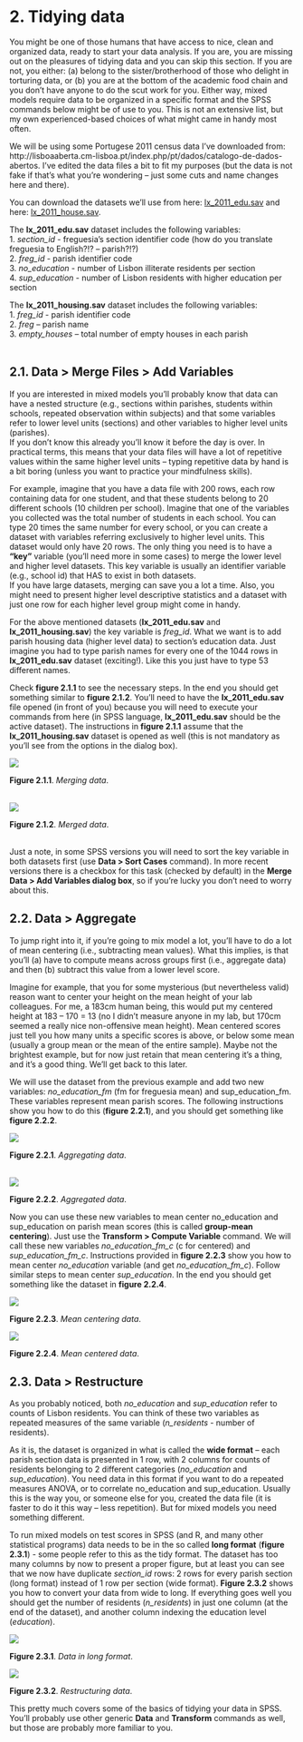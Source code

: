 # 2. Tidying data   
You might be one of those humans that have access to nice, clean and organized data, ready to start your data analysis. If you are, you are missing out on the pleasures of tidying data and you can skip this section. If you are not, you either: (a) belong to the sister/brotherhood of those who delight in torturing data, or (b) you are at the bottom of the academic food chain and you don’t have anyone to do the scut work for you. Either way, mixed models require data to be organized in a specific format and the SPSS commands below might be of use to you. This is not an extensive list, but my own experienced-based choices of what might came in handy most often.  

We will be using some Portugese 2011 census data I’ve downloaded from: http://lisboaaberta.cm-lisboa.pt/index.php/pt/dados/catalogo-de-dados-abertos. I’ve edited the data files a bit to fit my purposes (but the data is not fake if that’s what you’re wondering – just some cuts and name changes here and there).  

You can download the datasets we’ll use from here: [lx_2011_edu.sav](data/ch2/lx_2011_edu.sav) and here: [lx_2011_house.sav](data/ch2/lx_2011_house.sav).  

The **lx_2011_edu.sav** dataset includes the following variables:  
1. *section_id* - freguesia’s section identifier code (how do you translate freguesia to English?!? – parish?!?)  
2. *freg_id* - parish identifier code  
3. *no_education* - number of Lisbon illiterate residents per section  
4. *sup_education* - number of Lisbon residents with higher education per section


The **lx_2011_housing.sav** dataset includes the following variables:  
1. *freg_id* - parish identifier code  
2. *freg* – parish name  
3. *empty_houses* – total number of empty houses in each parish  
&nbsp;
&nbsp;  
  
## 2.1. Data > Merge Files > Add Variables
If you are interested in mixed models you’ll probably know that data can have a nested structure (e.g., sections within parishes, students within schools, repeated observation within subjects) and that some variables refer to lower level units (sections) and other variables to higher level units (parishes).  
If you don’t know this already you’ll know it before the day is over. In practical terms, this means that your data files will have a lot of repetitive values within the same higher level units – typing repetitive data by hand is a bit boring (unless you want to practice your mindfulness skills). 

For example, imagine that you have a data file with 200 rows, each row containing data for one student, and that these students belong to 20 different schools (10 children per school). Imagine that one of the variables you collected was the total number of students in each school. You can type 20 times the same number for every school, or you can create a dataset with variables referring exclusively to higher level units. This dataset would only have 20 rows. The only thing you need is to have a **“key”** variable (you’ll need more in some cases) to merge the lower level and higher level datasets. This key variable is usually an identifier variable (e.g., school id) that HAS to exist in both datasets.  
If you have large datasets, merging can save you a lot a time. Also, you might need to present higher level descriptive statistics and a dataset with just one row for each higher level group might come in handy.  


For the above mentioned datasets (**lx_2011_edu.sav** and **lx_2011_housing.sav**) the key variable is *freg_id*. What we want is to add parish housing data (higher level data) to section’s education data. Just imagine you had to type parish names for every one of the 1044 rows in **lx_2011_edu.sav** dataset (exciting!). Like this you just have to type 53 different names.  

Check **figure 2.1.1** to see the necessary steps. In the end you should get something similar to **figure 2.1.2**. You’ll need to have the **lx_2011_edu.sav** file opened (in front of you) because you will need to execute your commands from here (in SPSS language, **lx_2011_edu.sav** should be the active dataset). The instructions in **figure 2.1.1** assume that the **lx_2011_housing.sav** dataset is opened as well (this is not mandatory as you’ll see from the options in the dialog box).

![](images/ch2/fig2_1_1_merge.gif)

**Figure 2.1.1**. *Merging data*.  
&nbsp;
&nbsp;

![](images/ch2/fig2_1_2_merged.png)

**Figure 2.1.2**. *Merged data*.  
&nbsp;

Just a note, in some SPSS versions you will need to sort the key variable in both datasets first (use **Data > Sort Cases** command). In more recent versions there is a checkbox for this task (checked by default) in the **Merge Data > Add Variables dialog box**, so if you’re lucky you don’t need to worry about this.
&nbsp;
&nbsp;

## 2.2. Data > Aggregate
To jump right into it, if you’re going to mix model a lot, you’ll have to do a lot of mean centering (i.e., subtracting mean values). What this implies, is that you’ll (a) have to compute means across groups first (i.e., aggregate data) and then (b) subtract this value from a lower level score.  

Imagine for example, that you for some mysterious (but nevertheless valid) reason want to center your height on the mean height of your lab colleagues. For me, a 183cm human being, this would put my centered height at 183 – 170 = 13 (no I didn’t measure anyone in my lab, but 170cm seemed a really nice non-offensive mean height). Mean centered scores just tell you how many units a specific scores is above, or below some mean (usually a group mean or the mean of the entire sample). Maybe not the brightest example, but for now just retain that mean centering it’s a thing, and it’s a good thing. We’ll get back to this later.  

We will use the dataset from the previous example and add two new variables: *no_education_fm* (fm for freguesia mean) and sup_education_fm. These variables represent mean parish scores. The following instructions show you how to do this (**figure 2.2.1**), and you should get something like **figure 2.2.2**.

![](images/ch2/fig2_2_1_agg.gif)

**Figure 2.2.1**. *Aggregating data*.  
&nbsp;
&nbsp;

![](images/ch2/fig2_2_2_agg.png)

**Figure 2.2.2**. *Aggregated data*.
&nbsp;
&nbsp;

Now you can use these new variables to mean center no_education and sup_education on parish mean scores (this is called **group-mean centering**). Just use the **Transform > Compute Variable** command. We will call these new variables *no_education_fm_c* (c for centered) and *sup_education_fm_c*. Instructions provided in **figure 2.2.3** show you how to mean center *no_education* variable (and get *no_education_fm_c*). Follow similar steps to mean center *sup_education*. In the end you should get something like the dataset in **figure 2.2.4**.

![](images/ch2/fig2_2_3_mc.gif)

**Figure 2.2.3**. *Mean centering data*.
&nbsp;
&nbsp;

![](images/ch2/fig2_2_4_mc.png)

**Figure 2.2.4**. *Mean centered data*.
&nbsp;
&nbsp;

## 2.3. Data > Restructure
As you probably noticed, both *no_education* and *sup_education* refer to counts of Lisbon residents. You can think of these two variables as repeated measures of the same variable (*n_residents* - number of residents).  

As it is, the dataset is organized in what is called the **wide format** – each parish section data is presented in 1 row, with 2 columns for counts of residents belonging to 2 different categories (*no_education* and *sup_education*). You need data in this format if you want to do a repeated measures ANOVA, or to correlate no_education and sup_education. Usually this is the way you, or someone else for you, created the data file (it is faster to do it this way – less repetition). But for mixed models you need something different.  

To run mixed models on test scores in SPSS (and R, and many other statistical programs) data needs to be in the so called **long format** (**figure 2.3.1**) - some people refer to this as the tidy format. The dataset has too many columns by now to present a proper figure, but at least you can see that we now have duplicate *section_id* rows: 2 rows for every parish section (long format) instead of 1 row per section (wide format). **Figure 2.3.2** shows you how to convert your data from wide to long. If everything goes well you should get the number of residents (*n_residents*) in just one column (at the end of the dataset), and another column indexing the education level (*education*).

![](images/ch2/fig2_3_1_restructure.png)

**Figure 2.3.1**. *Data in long format*.
&nbsp;
&nbsp;

![](images/ch2/fig2_3_2_restructure.gif)

**Figure 2.3.2**. *Restructuring data*.
&nbsp;
&nbsp;

This pretty much covers some of the basics of tidying your data in SPSS. You’ll probably use other generic **Data** and **Transform** commands as well, but those are probably more familiar to you.
